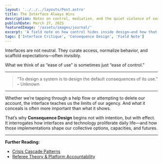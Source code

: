 ```yaml
---
layout: '../../../layouts/Post.astro'
title: The Interface Always Wins
description: Notes on control, mediation, and the quiet violence of seamlessness.
publishDate: March 27, 2025
featuredImage: '/assets/images/journal/'
excerpt: 'A field note on how control hides inside design—and how that shapes what becomes possible.'
tags: ['Interface Critique', 'Consequence Design', 'Field Note']
---
```



Interfaces are not neutral. They curate access, normalize behavior, and scaffold expectations—often invisibly.

What we think of as “ease of use” is sometimes just “ease of control.”

---

> “To design a system is to design the default consequences of its use.” – Unknown

---

Whether we’re tapping through a help flow or attempting to delete our account, the interface teaches us the limits of our agency. And what it conceals is often more important than what it shows.

<YouTubeEmbed url="https://www.youtube.com/watch?v=cbYr75_R15M" rounded />

That’s why **Consequence Design** begins not with intention, but with effect. It interrogates how interfaces and technology proliferate daily life—and how those implementations shape our collective options, capacities, and futures.

---

**Further Reading:**
- [Crisis Cascade Patterns](/journal/posts/crisis-cascade)
- [Referee Theory & Platform Accountability](/journal/posts/referee-theory)

